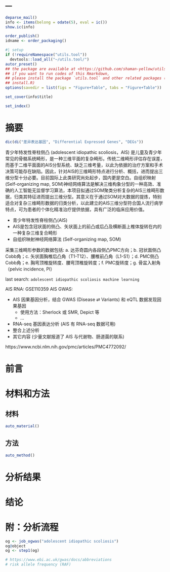 ---
---

```r
deparse_mail()
info <- items(belong = odate(5), eval = ic())
show.ic(info)

order_publish()
idname <- order_packaging()
```

```r
#| setup
if (!requireNamespace("utils.tool"))
  devtools::load_all("~/utils.tool/")
autor_preset()
## the package are available at <https://github.com/shaman-yellow/utils.tool>
## if you want to run codes of this Rmarkdown,
## please install the package `utils.tool` and other related packages (run
## install.R)
options(savedir = list(figs = "Figure+Table", tabs = "Figure+Table"))
```

```r
set_cover(info$title)
```

```r
set_index()
```

# 摘要 {#abstract}

```r
dic(di("差异表达基因", "Differential Expressed Genes", "DEGs"))

```

青少年特发性脊柱侧凸 (adolescent idiopathic scoliosis，AIS) 是儿童及青少年常见的骨骼系统畸形，是一种三维平面的复杂畸形。传统二维畸形评估存在误差，而基于二维平面面的AIS分型系统、缺乏三维考量，以此为依据的治疗方案和手术决策可能存在缺陷。因此，针对AIS的三维畸形特点进行分析、概括，进而提出三维分型十分必要。目前国际上此类研究尚处起步，国内更是空白。自组织映射(Self-organizing map, SOM)神经网络算法是解决三维构象分型的一种高效、准确的人工智能无监督学习算法，本项目拟通过SOM聚类分析复杂的AIS三维畸形数据，归类其特征进而提出三维分型。其意义在于通过SOM对大数据的提炼，特别适合对复杂三维畸形数据的归类分析，以此建立的AIS三维分型符合国人流行病学特点，可为患者的个体化精准治疗提供依据，具有广泛的临床应用价值。

- 青少年特发性脊柱侧凸(AIS)
- AIS是包含冠状面的侧凸、矢状面上的前凸或后凸及横断面上椎体旋转在内的一种复杂三维复合畸形
- 自组织映射神经网络算法 (Self-organizing map, SOM)
  
采集三维畸形参数的数据包括: a. 达芬奇圆内各段侧凸PMC方向；b. 冠状面侧凸Cobb角；c. 矢状面胸椎后凸角（T1-T12）、腰椎前凸角（L1-S1）；d. PMC侧凸Cobb角；e. 胸弯顶椎旋转度、腰弯顶椎旋转度；f. PMC旋转度；g. 骨盆入射角（pelvic incidence, PI）

last search: `adolescent idiopathic scoliosis machine learning`

AIS RNA: GSE110359
AIS GWAS: 

- AIS 因果基因分析，结合 GWAS (Disease ⇄ Variants) 和 eQTL 数据发现因果基因
    - 使用方法：Sherlock 或 SMR, Depict 等
    - ...
- RNA-seq 基因表达分析 (AIS 有 RNA-seq 数据可用)
- 整合上述分析
- 其它内容 (少量文献报道了 AIS 与代谢物、肠道菌的联系) 

https://www.ncbi.nlm.nih.gov/pmc/articles/PMC4772092/

# 前言 {#introduction}

# 材料和方法 {#methods}

## 材料

```r
auto_material()
```

## 方法

```r
auto_method()
```

# 分析结果 {#results}

# 结论 {#dis}

# 附：分析流程 {#workflow}

```r
og <- job_ogwas("adolescent idiopathic scoliosis")
og@object
og <- step1(og)

# https://www.ebi.ac.uk/gwas/docs/abbreviations
# risk allele frequency (RAF)
```
